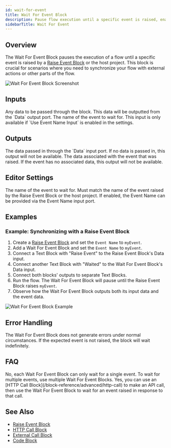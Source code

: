 ```yaml
---
id: wait-for-event
title: Wait For Event Block
description: Pause flow execution until a specific event is raised, enabling synchronization with external actions or other parts of the flow
sidebarTitle: Wait For Event
---
```


## Overview

The Wait For Event Block pauses the execution of a flow until a specific event is raised by a [Raise Event Block](/block-reference/advanced/raise-event) or the host project. This block is crucial for scenarios where you need to synchronize your flow with external actions or other parts of the flow.

<Frame>
  <img src="./assets/wait-for-event.png" alt="Wait For Event Block Screenshot" />
</Frame>

## Inputs

<ParamField path="Data" type="any">
  Any data to be passed through the block. This data will be outputted from the `Data` output port.
</ParamField>

<ParamField path="Event Name" type="string">
  The name of the event to wait for. This input is only available if `Use Event Name Input` is enabled in the settings.
</ParamField>

## Outputs

<ResponseField name="Data" type="any">
  The data passed in through the `Data` input port. If no data is passed in, this output will not be available.
</ResponseField>

<ResponseField name="Event Data" type="any">
  The data associated with the event that was raised. If the event has no associated data, this output will not be available.
</ResponseField>

## Editor Settings

<ParamField path="Event Name" type="string" default="continue">
  The name of the event to wait for. Must match the name of the event raised by the Raise Event Block or the host project.
</ParamField>

<ParamField path="Use Event Name Input" type="boolean" default={false}>
  If enabled, the Event Name can be provided via the Event Name input port.
</ParamField>

## Examples

### Example: Synchronizing with a Raise Event Block

1. Create a [Raise Event Block](/block-reference/advanced/raise-event) and set the `Event Name` to `myEvent`.
2. Add a Wait For Event Block and set the `Event Name` to `myEvent`.
3. Connect a Text Block with "Raise Event" to the Raise Event Block's Data input.
4. Connect another Text Block with "Waited" to the Wait For Event Block's Data input.
5. Connect both blocks' outputs to separate Text Blocks.
6. Run the flow. The Wait For Event Block will pause until the Raise Event Block raises `myEvent`.
7. Observe how the Wait For Event Block outputs both its input data and the event data.

<Frame>
  <img src="./assets/wait-for-event-example-01.png" alt="Wait For Event Block Example" />
</Frame>

## Error Handling

The Wait For Event Block does not generate errors under normal circumstances. If the expected event is not raised, the block will wait indefinitely.

## FAQ

<AccordionGroup>
  <Accordion title="Can I use the Wait For Event Block to wait for multiple events?">
    No, each Wait For Event Block can only wait for a single event. To wait for multiple events, use multiple Wait For Event Blocks.
  </Accordion>

  <Accordion title="Can I use the Wait For Event Block with API calls?">
    Yes, you can use an [HTTP Call Block](/block-reference/advanced/http-call) to make an API call, then use the Wait For Event Block to wait for an event raised in response to that call.
  </Accordion>
</AccordionGroup>

## See Also

- [Raise Event Block](/block-reference/advanced/raise-event)
- [HTTP Call Block](/block-reference/advanced/http-call)
- [External Call Block](/block-reference/advanced/external-call)
- [Code Block](/block-reference/advanced/code)